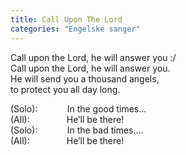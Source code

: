 ```yaml
---
title: Call Upon The Lord
categories: "Engelske sanger"
---
```


Call upon the Lord, he will answer you :/  
Call upon the Lord, he will answer you.  
He will send you a thousand angels,  
to protect you all day long.

(Solo):            In the good times...  
(All):               He'll be there!  
(Solo):            In the bad times....  
(All):               He'll be there!
